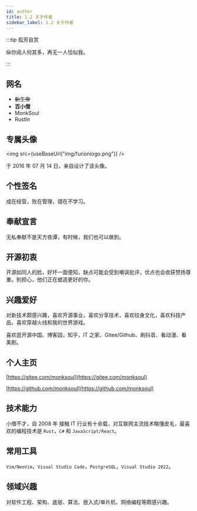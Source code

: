 ```yaml
---
id: author
title: 1.2 关于作者
sidebar_label: 1.2 关于作者
---
```



:::tip 孤芳自赏

纵你阅人何其多，再无一人恰似我。

:::

## 网名

- ~~新生帝~~
- **百小僧**
- MonkSoul
- Rustln

## 专属头像

<img src={useBaseUrl("img/furionlogo.png")} />

于 2016 年 07 月 14 日，亲自设计了该头像。

## 个性签名

成在经营，败在管理，错在不学习。

## 奉献宣言

无私奉献不是天方夜谭，有时候，我们也可以做到。

## 开源初衷

开源如同人的脸，好坏一面便知，缺点可能会受到嘲讽批评，优点也会收获赞扬尊重。别担心，他们正在塑造更好的你。

## 兴趣爱好

对新技术颇感兴趣，喜欢开源事业，喜欢分享技术，喜欢纹身文化，喜欢科技产品，喜欢穿越火线和我的世界游戏。

喜欢逛开源中国、博客园，知乎，IT 之家、Gitee/Github、刷抖音、看动漫、看美剧。

## 个人主页

[https://gitee.com/monksoul](https://gitee.com/monksoul)

[https://github.com/monksoul](https://github.com/monksoul)

## 技术能力

小僧不才，自 2008 年 接触 IT 行业有十余载，对互联网主流技术略懂皮毛，最喜欢的编程技术是 `Rust`，`C#` 和 `JavaScript/React`。

## 常用工具

`Vim/NeoVim`，`Visual Studio Code`，`PostgreSQL`，`Visual Studio 2022`。

## 领域兴趣

对软件工程、架构、底层、算法、嵌入式/单片机、网络编程等颇感兴趣。
